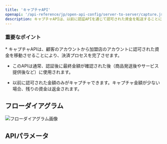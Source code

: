 ```yaml
---
title: 'キャプチャAPI'
openapi: '/api-reference/jp/open-api-config/server-to-server/capture.json POST /api/v1/server-to-server-interface/capture'
description: キャプチャAPIは、以前に認証APIを通じて認可された資金を転送することにより、支払いを完了させます。 
---
```


### 重要なポイント

<Info>
  * キャプチャAPIは、顧客のアカウントから加盟店のアカウントに認可された資金を移動させることにより、決済プロセスを完了させます。

  * このAPIは通常、認証後に最終金額が確認された後（商品発送後やサービス提供後など）に使用されます。

  * 以前に認可された金額のみがキャプチャできます。キャプチャ金額が少ない場合、残りの資金は返金されます。
</Info>

## フローダイアグラム

![フローダイアグラム画像](/images/timeline-diagram/flows-API-capture-jp.svg)

## APIパラメータ
